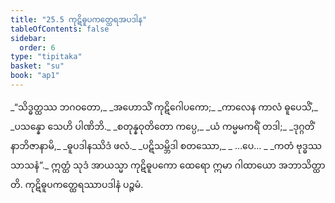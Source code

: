 ```yaml
---
title: "25.5 ကုဋိဓူပကတ္ထေရအပဒါန"
tableOfContents: false
sidebar:
  order: 6
type: "tipitaka"
basket: "su"
book: "ap1"
---
```



<DynamicBreadcrumb />

<Division number="17" book="ap1">

<Paragraph number="3058" type="verses" book="ap1">
_“သိဒ္ဓတ္ထဿ ဘဂဝတော,_  
_အဟောသိံ ကုဋိဂေါပကော;_  
_ကာလေန ကာလံ ဓူပေသိံ,_  
_ပသန္နော သေဟိ ပါဏိဘိ._  

</Paragraph>

</Division>
<Division number="18" book="ap1">

<Paragraph number="3059" type="verses" book="ap1">
_စတုန္နဝုတိတော ကပ္ပေ,_  
_ယံ ကမ္မမကရိံ တဒါ;_  
_ဒုဂ္ဂတိံ နာဘိဇာနာမိ,_  
_ဓူပဒါနဿိဒံ ဖလံ._  

</Paragraph>

</Division>
<Division number="19" book="ap1">

<Paragraph number="3060" type="verses" book="ap1">
_ပဋိသမ္ဘိဒါ စတဿော,_  
_ …ပေ… _  
_ကတံ ဗုဒ္ဓဿ သာသနံ”._  

</Paragraph>

<Paragraph number="3061" book="ap1">
ဣတ္ထံ သုဒံ အာယသ္မာ ကုဋိဓူပကော ထေရော ဣမာ ဂါထာယော အဘာသိတ္ထာတိ.

</Paragraph>
</Division>

<Paragraph number="3062" type="center" book="ap1">
ကုဋိဓူပကတ္ထေရဿာပဒါနံ ပဉ္စမံ.
</Paragraph>